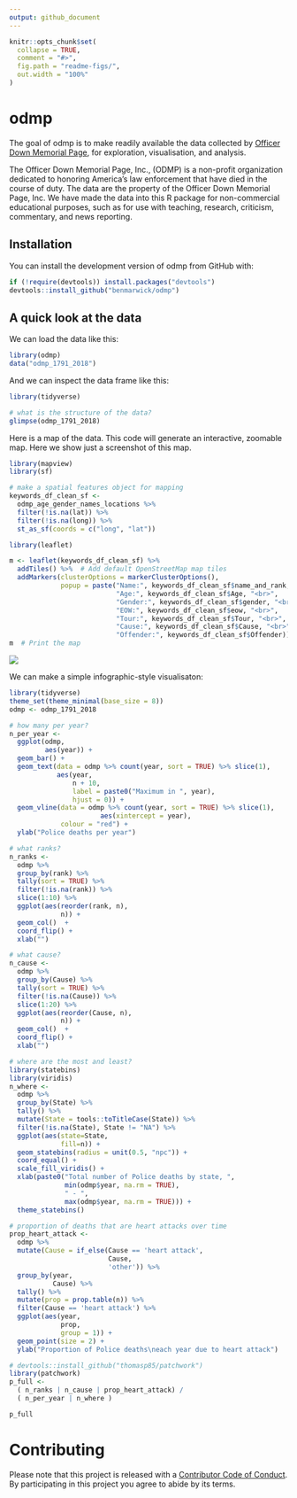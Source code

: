 ```yaml
---
output: github_document
---
```


<!-- README.md is generated from README.Rmd. Please edit that file -->

```r
knitr::opts_chunk$set(
  collapse = TRUE,
  comment = "#>",
  fig.path = "readme-figs/",
  out.width = "100%"
)

```
# odmp

The goal of odmp is to make readily available the data collected by [Officer Down Memorial Page](https://www.odmp.org/), for exploration, visualisation, and analysis. 

The Officer Down Memorial Page, Inc., (ODMP) is a non-profit organization dedicated to honoring America's law enforcement that have died in the course of duty. The data are the property of the Officer Down Memorial Page, Inc. We have made the data into this R package for non-commercial educational purposes, such as for use with teaching, research, criticism, commentary, and news reporting.

## Installation

You can install the development version of odmp from GitHub with:

``` r
if (!require(devtools)) install.packages("devtools")
devtools::install_github("benmarwick/odmp")
```

## A quick look at the data

We can load the data like this:

```r
library(odmp)
data("odmp_1791_2018")
```

And we can inspect the data frame like this:

```r
library(tidyverse)

# what is the structure of the data?
glimpse(odmp_1791_2018)
```

Here is a map of the data. This code will generate an interactive, zoomable map. Here we show just a screenshot of this map.

```r
library(mapview)
library(sf)

# make a spatial features object for mapping
keywords_df_clean_sf <-
  odmp_age_gender_names_locations %>%
  filter(!is.na(lat)) %>%
  filter(!is.na(long)) %>%
  st_as_sf(coords = c("long", "lat"))

library(leaflet)

m <- leaflet(keywords_df_clean_sf) %>%
  addTiles() %>%  # Add default OpenStreetMap map tiles
  addMarkers(clusterOptions = markerClusterOptions(),
             popup = paste("Name:", keywords_df_clean_sf$name_and_rank, "<br>",
                           "Age:", keywords_df_clean_sf$Age, "<br>",
                           "Gender:", keywords_df_clean_sf$gender, "<br>",
                           "EOW:", keywords_df_clean_sf$eow, "<br>",
                           "Tour:", keywords_df_clean_sf$Tour, "<br>",
                           "Cause:", keywords_df_clean_sf$Cause, "<br>",
                           "Offender:", keywords_df_clean_sf$Offender))
m  # Print the map
```

![](readme-figs/map_screenshot.png)


We can make a simple infographic-style visualisaton:

```r
library(tidyverse)
theme_set(theme_minimal(base_size = 8))
odmp <- odmp_1791_2018

# how many per year?
n_per_year <-
  ggplot(odmp,
         aes(year)) +
  geom_bar() +
  geom_text(data = odmp %>% count(year, sort = TRUE) %>% slice(1),
            aes(year,
                n + 10,
                label = paste0("Maximum in ", year),
                hjust = 0)) +
  geom_vline(data = odmp %>% count(year, sort = TRUE) %>% slice(1),
                       aes(xintercept = year),
             colour = "red") +
  ylab("Police deaths per year")

# what ranks?
n_ranks <-
  odmp %>%
  group_by(rank) %>%
  tally(sort = TRUE) %>%
  filter(!is.na(rank)) %>%
  slice(1:10) %>%
  ggplot(aes(reorder(rank, n),
             n)) +
  geom_col()  +
  coord_flip() +
  xlab("")

# what cause?
n_cause <-
  odmp %>%
  group_by(Cause) %>%
  tally(sort = TRUE) %>%
  filter(!is.na(Cause)) %>%
  slice(1:20) %>%
  ggplot(aes(reorder(Cause, n),
             n)) +
  geom_col()  +
  coord_flip() +
  xlab("")

# where are the most and least?
library(statebins)
library(viridis)
n_where <-
  odmp %>%
  group_by(State) %>%
  tally() %>%
  mutate(State = tools::toTitleCase(State)) %>%
  filter(!is.na(State), State != "NA") %>%
  ggplot(aes(state=State,
             fill=n)) +
  geom_statebins(radius = unit(0.5, "npc")) +
  coord_equal() +
  scale_fill_viridis() +
  xlab(paste0("Total number of Police deaths by state, ",
              min(odmp$year, na.rm = TRUE),
              " - ",
              max(odmp$year, na.rm = TRUE))) +
  theme_statebins()

# proportion of deaths that are heart attacks over time
prop_heart_attack <-
  odmp %>%
  mutate(Cause = if_else(Cause == 'heart attack',
                         Cause,
                         'other')) %>%
  group_by(year,
           Cause) %>%
  tally() %>%
  mutate(prop = prop.table(n)) %>%
  filter(Cause == 'heart attack') %>%
  ggplot(aes(year,
             prop,
             group = 1)) +
  geom_point(size = 2) +
  ylab("Proportion of Police deaths\neach year due to heart attack")

# devtools::install_github("thomasp85/patchwork")
library(patchwork)
p_full <-
  ( n_ranks | n_cause | prop_heart_attack) /
  ( n_per_year | n_where )

p_full
```


# Contributing

Please note that this project is released with a [Contributor Code of Conduct](CODE_OF_CONDUCT.md).
  By participating in this project you agree to abide by its terms.
